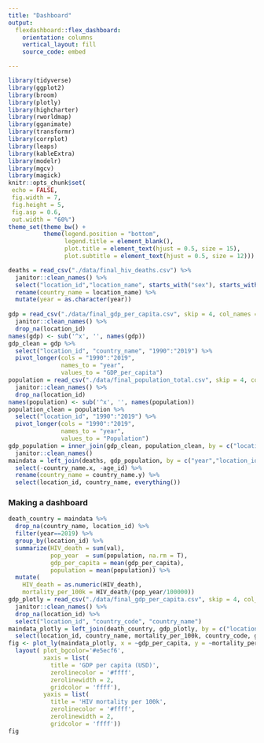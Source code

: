 ```yaml
---
title: "Dashboard"
output: 
  flexdashboard::flex_dashboard:
    orientation: columns
    vertical_layout: fill
    source_code: embed

---
```


```r
library(tidyverse)
library(ggplot2)
library(broom)
library(plotly)
library(highcharter)
library(rworldmap)
library(gganimate)
library(transformr)
library(corrplot)
library(leaps)
library(kableExtra)
library(modelr)
library(mgcv)
library(magick)
knitr::opts_chunk$set(
 echo = FALSE,
 fig.width = 7, 
 fig.height = 5,
 fig.asp = 0.6,
 out.width = "60%")
theme_set(theme_bw() + 
          theme(legend.position = "bottom",
                legend.title = element_blank(),
                plot.title = element_text(hjust = 0.5, size = 15),
                plot.subtitle = element_text(hjust = 0.5, size = 12)))
```


```r
deaths = read_csv("./data/final_hiv_deaths.csv") %>% 
  janitor::clean_names() %>% 
  select("location_id","location_name", starts_with("sex"), starts_with("age"), "year", "val", "upper", "lower") %>%
  rename(country_name = location_name) %>% 
  mutate(year = as.character(year))
  
gdp = read_csv("./data/final_gdp_per_capita.csv", skip = 4, col_names = TRUE) %>% 
  janitor::clean_names() %>% 
  drop_na(location_id) 
names(gdp) <- sub('^x', '', names(gdp))
gdp_clean = gdp %>%  
  select("location_id", "country_name", "1990":"2019") %>% 
  pivot_longer(cols = "1990":"2019",
               names_to = "year",
               values_to = "GDP_per_capita") 
population = read_csv("./data/final_population_total.csv", skip = 4, col_names = TRUE)  %>% 
  janitor::clean_names() %>% 
  drop_na(location_id) 
names(population) <- sub('^x', '', names(population))
population_clean = population %>%  
  select("location_id", "1990":"2019") %>% 
  pivot_longer(cols = "1990":"2019",
               names_to = "year",
               values_to = "Population") 
gdp_population = inner_join(gdp_clean, population_clean, by = c("location_id", "year")) %>% 
  janitor::clean_names() 
maindata = left_join(deaths, gdp_population, by = c("year","location_id")) %>% 
  select(-country_name.x, -age_id) %>% 
  rename(country_name = country_name.y) %>% 
  select(location_id, country_name, everything())
```



### Making a dashboard 
```r
death_country = maindata %>% 
  drop_na(country_name, location_id) %>% 
  filter(year==2019) %>% 
  group_by(location_id) %>% 
  summarize(HIV_death = sum(val),
            pop_year  = sum(population, na.rm = T),
            gdp_per_capita = mean(gdp_per_capita), 
            population = mean(population)) %>% 
  mutate(
    HIV_death = as.numeric(HIV_death),
    mortality_per_100k = HIV_death/(pop_year/100000))
gdp_plotly = read_csv("./data/final_gdp_per_capita.csv", skip = 4, col_names = TRUE) %>% 
  janitor::clean_names() %>% 
  drop_na(location_id) %>% 
  select("location_id", "country_code", "country_name")
maindata_plotly = left_join(death_country, gdp_plotly, by = c("location_id")) %>% 
  select(location_id, country_name, mortality_per_100k, country_code, gdp_per_capita, population)
fig <- plot_ly(maindata_plotly, x = ~gdp_per_capita, y = ~mortality_per_100k, type = 'scatter', mode = 'markers', split = ~country_name, size = ~population) %>%
  layout( plot_bgcolor='#e5ecf6',
          xaxis = list(
            title = 'GDP per capita (USD)',
            zerolinecolor = '#ffff',
            zerolinewidth = 2,
            gridcolor = 'ffff'),
          yaxis = list(
            title = 'HIV mortality per 100k',
            zerolinecolor = '#ffff',
            zerolinewidth = 2,
            gridcolor = 'ffff'))
fig
```